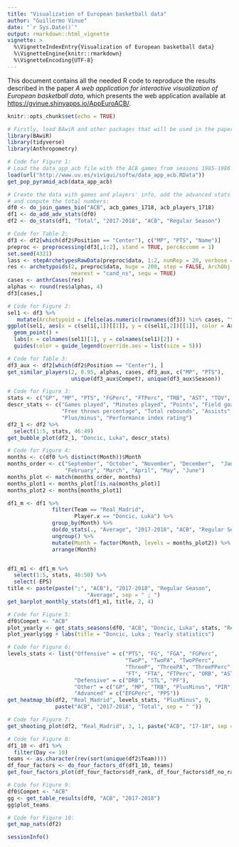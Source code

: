 ```yaml
---
title: "Visualization of European basketball data"
author: "Guillermo Vinue"
date: "`r Sys.Date()`" 
output: rmarkdown::html_vignette
vignette: >
  %\VignetteIndexEntry{Visualization of European basketball data}
  %\VignetteEngine{knitr::rmarkdown}
  %\VignetteEncoding{UTF-8}
---
```


This document contains all the needed R code to reproduce the results described in the paper *A web application for interactive visualization of European basketball data*, which presents the web application available at [https://gvinue.shinyapps.io/AppEuroACB/](https://gvinue.shinyapps.io/AppEuroACB/){target="_blank"}.

```r
knitr::opts_chunk$set(echo = TRUE)
```

```r
# Firstly, load BAwiR and other packages that will be used in the paper:
library(BAwiR)
library(tidyverse)
library(Anthropometry)
```

```r
# Code for Figure 1:
# Load the data_app_acb file with the ACB games from seasons 1985-1986 to 2017-2018:
load(url("http://www.uv.es/vivigui/softw/data_app_acb.RData"))
get_pop_pyramid_acb(data_app_acb)
```

```r
# Create the data with games and players' info, add the advanced stats 
# and compute the total numbers:
df0 <- do_join_games_bio("ACB", acb_games_1718, acb_players_1718)
df1 <- do_add_adv_stats(df0)
df2 <- do_stats(df1, "Total", "2017-2018", "ACB", "Regular Season")
```

```r
# Code for Table 2:
df3 <- df2[which(df2$Position == "Center"), c("MP", "PTS", "Name")]
preproc <- preprocessing(df3[,1:2], stand = TRUE, percAccomm = 1)
set.seed(4321)
lass <- stepArchetypesRawData(preproc$data, 1:2, numRep = 20, verbose = FALSE)
res <- archetypoids(2, preproc$data, huge = 200, step = FALSE, ArchObj = lass, 
                    nearest = "cand_ns", sequ = TRUE)
cases <- anthrCases(res)
alphas <- round(res$alphas, 4)
df3[cases,]
```

```r
# Code for Figure 2:
sel1 <- df3 %>% 
   mutate(Archetypoid = ifelse(as.numeric(rownames(df3)) %in% cases, "Yes", "No"))
ggplot(sel1, aes(x = c(sel1[,1])[[1]], y = c(sel1[,2])[[1]], color = Archetypoid)) +
  geom_point() +
  labs(x = colnames(sel1)[1], y = colnames(sel1)[2]) +
  guides(color = guide_legend(override.aes = list(size = 5)))
```

```r
# Code for Table 3:
df3_aux <- df2[which(df2$Position == "Center"), ]
get_similar_players(2, 0.95, alphas, cases, df3_aux, c("MP", "PTS"), 
                    unique(df3_aux$Compet), unique(df3_aux$Season))
```

```r
# Code for Figure 3:
stats <- c("GP", "MP", "PTS", "FGPerc", "FTPerc", "TRB", "AST", "TOV", "PlusMinus", "PIR")
descr_stats <- c("Games played", "Minutes played", "Points", "Field goals percentage", 
                 "Free throws percentage", "Total rebounds", "Assists", "Turnovers", 
                 "Plus/minus", "Performance index rating")
df2_1 <- df2 %>% 
  select(1:5, stats, 46:49)
get_bubble_plot(df2_1, "Doncic, Luka", descr_stats)
```

```r
# Code for Figure 4:
months <- c(df0 %>% distinct(Month))$Month
months_order <- c("September", "October", "November", "December",  "January", 
                  "February", "March", "April", "May", "June")
months_plot <- match(months_order, months)
months_plot1 <- months_plot[!is.na(months_plot)]
months_plot2 <- months[months_plot1]

df1_m <- df1 %>%
              filter(Team == "Real_Madrid", 
                     Player.x == "Doncic, Luka") %>%
              group_by(Month) %>%
              do(do_stats(., "Average", "2017-2018", "ACB", "Regular Season")) %>%
              ungroup() %>%
              mutate(Month = factor(Month, levels = months_plot2)) %>%
              arrange(Month)


df1_m1 <- df1_m %>% 
  select(1:5, stats, 46:50) %>% 
  select(-EPS)
title <- paste(paste(";", "ACB"), "2017-2018", "Regular Season", 
                         "Average", sep = " ; ")
get_barplot_monthly_stats(df1_m1, title, 2, 4)
```

```r
# Code for Figure 5:
df0$Compet <- "ACB"
plot_yearly <- get_stats_seasons(df0, "ACB", "Doncic, Luka", stats, "Regular Season")
plot_yearly$gg + labs(title = "Doncic, Luka ; Yearly statistics")
```

```r
# Code for Figure 6:
levels_stats <- list("Offensive" = c("PTS", "FG", "FGA", "FGPerc", 
                                     "TwoP", "TwoPA", "TwoPPerc",
                                     "ThreeP", "ThreePA", "ThreePPerc",
                                     "FT", "FTA", "FTPerc", "ORB", "AST"),
                     "Defensive" = c("DRB", "STL", "PF"),
                     "Other" = c("GP", "MP", "TRB", "PlusMinus", "PIR"),
                     "Advanced" = c("EFGPerc", "PPS"))
get_heatmap_bb(df2, "Real_Madrid", levels_stats, "PlusMinus", 9, 
               paste("ACB", "2017-2018", "Total", sep = " "))
```

```r
# Code for Figure 7:
get_shooting_plot(df2, "Real_Madrid", 3, 1, paste("ACB", "17-18", sep = " "), "en")
```

```r
# Code for Figure 8:
df1_10 <- df1 %>% 
  filter(Day <= 10) 
teams <- as.character(rev(sort(unique(df2$Team))))
df_four_factors <- do_four_factors_df(df1_10, teams)
get_four_factors_plot(df_four_factors$df_rank, df_four_factors$df_no_rank, "Real_Madrid", "en")
```

```r
# Code for Figure 9:
df0$Compet <- "ACB"
gg <- get_table_results(df0, "ACB", "2017-2018")
gg$plot_teams
```

```r
# Code for Figure 10:
get_map_nats(df2)
```

```r
sessionInfo()
```